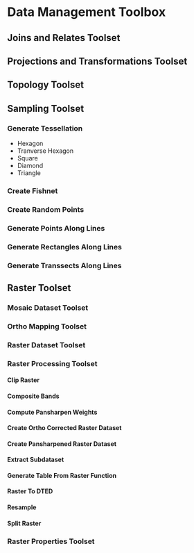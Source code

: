
# Data Management Toolbox


## Joins and Relates Toolset

## Projections and Transformations Toolset

## Topology Toolset

## Sampling Toolset

### Generate Tessellation

- Hexagon
- Tranverse Hexagon
- Square
- Diamond
- Triangle


### Create Fishnet

### Create Random Points

### Generate Points Along Lines

### Generate Rectangles Along Lines

### Generate Transsects Along Lines

## Raster Toolset

<!-- Yes, these are toolsets within toolsets -->
### Mosaic Dataset Toolset

### Ortho Mapping Toolset

### Raster Dataset Toolset

### Raster Processing Toolset

#### Clip Raster

#### Composite Bands

#### Compute Pansharpen Weights

#### Create Ortho Corrected Raster Dataset

#### Create Pansharpened Raster Dataset

#### Extract Subdataset

#### Generate Table From Raster Function

#### Raster To DTED

#### Resample

#### Split Raster


### Raster Properties Toolset



